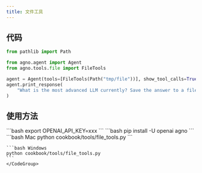 ```yaml
---
title: 文件工具
---
```

## 代码

```python cookbook/tools/file_tools.py
from pathlib import Path

from agno.agent import Agent
from agno.tools.file import FileTools

agent = Agent(tools=[FileTools(Path("tmp/file"))], show_tool_calls=True)
agent.print_response(
    "What is the most advanced LLM currently? Save the answer to a file.", markdown=True
)
```

## 使用方法

<Steps>
  <Snippet file="create-venv-step.mdx" />

  <Step title="设置您的 API 密钥">
    ```bash
    export OPENAI_API_KEY=xxx
    ```
  </Step>

  <Step title="安装库">
    ```bash
    pip install -U openai agno
    ```
  </Step>

  <Step title="运行智能体">
    <CodeGroup>
    ```bash Mac
    python cookbook/tools/file_tools.py
    ```

    ```bash Windows
    python cookbook/tools/file_tools.py
    ```
    </CodeGroup>
  </Step>
</Steps>